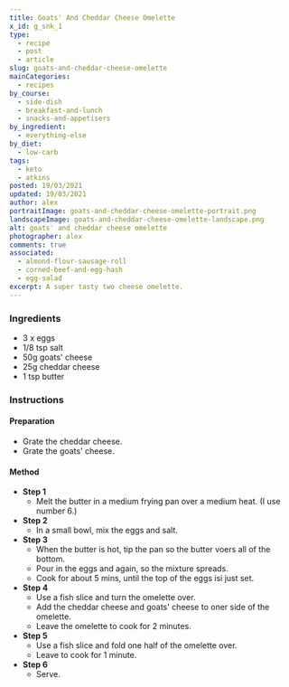 ```yaml
---
title: Goats' And Cheddar Cheese Omelette
x_id: g_snk_1
type:
  - recipe
  - post
  - article
slug: goats-and-cheddar-cheese-omelette
mainCategories: 
  - recipes 
by_course:
  - side-dish
  - breakfast-and-lunch
  - snacks-and-appetisers
by_ingredient:
  - everything-else
by_diet:
  - low-carb
tags:
  - keto
  - atkins
posted: 19/03/2021
updated: 19/03/2021
author: alex
portraitImage: goats-and-cheddar-cheese-omelette-portrait.png
landscapeImage: goats-and-cheddar-cheese-omelette-landscape.png
alt: goats' and cheddar cheese omelette
photographer: alex
comments: true
associated: 
  - almond-flour-sausage-roll
  - corned-beef-and-egg-hash
  - egg-salad
excerpt: A super tasty two cheese omelette.
---
```


<Ingredients>

### Ingredients
    
  - 3 x eggs
  - 1/8 tsp salt
  - 50g goats' cheese
  - 25g cheddar cheese
  - 1 tsp butter

</Ingredients>

<Instructions>

### Instructions

#### Preparation

  - Grate the cheddar cheese.
  - Grate the goats' cheese.

#### Method

  - **Step 1**
    - Melt the butter in a medium frying pan over a medium heat. (I use number 6.)
  - **Step 2**
    - In a small bowl, mix the eggs and salt.
  - **Step 3**
    - When the butter is hot, tip the pan so the butter voers all of the bottom.
    - Pour in the eggs and again, so the mixture spreads.
    - Cook for about 5 mins, until the top of the eggs isi just set.
  - **Step 4**
    - Use a fish slice and turn the omelette over.
    - Add the cheddar cheese and goats' cheese to oner side of the omelette.
    - Leave the omelette to cook for 2 minutes.
  - **Step 5**
    - Use a fish slice and fold one half of the omelette over.
    - Leave to cook for 1 minute.
  - **Step 6**
    - Serve.

</Instructions>



